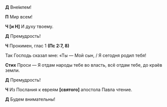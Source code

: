 **Д** Вне́млем!

**П** Мир всем!

**Ч [и Н]** И духу твоему.

**Д** Премудрость!

**Ч** Прокимен, глас 1 **(Пс 2:7, 8)**

Так Господь сказал мне: «Ты — Мой сын, /  Я сегодня родил тебя!

**Стих** Проси — Я отдам народы тебе во власть, всё отдам тебе, до краёв земли.

**Д** Премудрость!

**Ч** Из Послания к евреям **[**святого**]** апо­сто­ла Павла чтение.

**Д** Будем внимательны!
